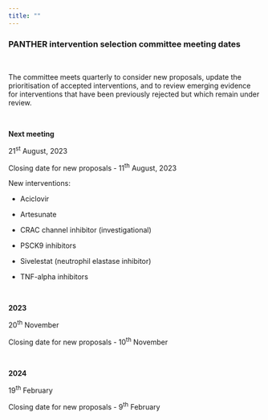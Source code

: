 ```yaml
---
title: ""
---
```


### PANTHER intervention selection committee meeting dates

<br />

The committee meets quarterly to consider new proposals, update the prioritisation of accepted interventions, and to review emerging evidence for interventions that have been previously rejected but which remain under review.

<br />

**Next meeting**

21^st^ August, 2023

Closing date for new proposals - 11^th^ August, 2023

New interventions:

-    Aciclovir 

-    Artesunate 

-    CRAC channel inhibitor (investigational)

-    PSCK9 inhibitors

-    Sivelestat (neutrophil elastase inhibitor)

-    TNF-alpha inhibitors

<br />

**2023**

20^th^ November

Closing date for new proposals - 10^th^ November

<br />

**2024**

19^th^ February

Closing date for new proposals - 9^th^ February
